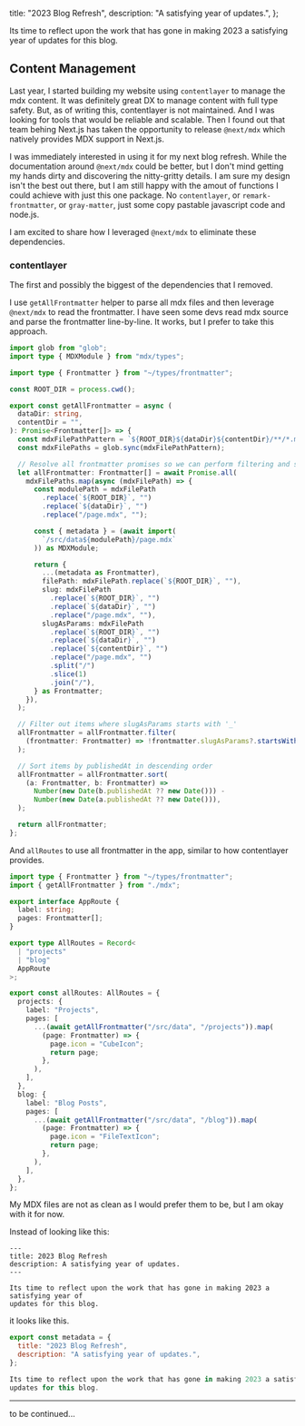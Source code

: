   title: "2023 Blog Refresh",
  description: "A satisfying year of updates.",
};

Its time to reflect upon the work that has gone in making 2023 a satisfying year of
updates for this blog.

## Content Management

Last year, I started building my website using `contentlayer` to manage the mdx content.
It was definitely great DX to manage content with full type safety. But, as of writing
this, contentlayer is not maintained. And I was looking for tools that would be reliable
and scalable.
Then I found out that team behing Next.js has taken the opportunity to release `@next/mdx`
which natively provides MDX support in Next.js.

I was immediately interested in using it for my next blog refresh. While the documentation
around `@next/mdx` could be better, but I don't mind getting my hands dirty and discovering
the nitty-gritty details. I am sure my design isn't the best out there, but I am still happy
with the amout of functions I could achieve with just this one package. No `contentlayer`,
or `remark-frontmatter`, or `gray-matter`, just some copy pastable javascript code and node.js.

I am excited to share how I leveraged `@next/mdx` to eliminate these dependencies.

### contentlayer

The first and possibly the biggest of the dependencies that I removed.

I use `getAllFrontmatter` helper to parse all mdx files and then leverage `@next/mdx`
to read the frontmatter. I have seen some devs read mdx source and parse the frontmatter
line-by-line. It works, but I prefer to take this approach.

```ts
import glob from "glob";
import type { MDXModule } from "mdx/types";

import type { Frontmatter } from "~/types/frontmatter";

const ROOT_DIR = process.cwd();

export const getAllFrontmatter = async (
  dataDir: string,
  contentDir = "",
): Promise<Frontmatter[]> => {
  const mdxFilePathPattern = `${ROOT_DIR}${dataDir}${contentDir}/**/*.mdx`;
  const mdxFilePaths = glob.sync(mdxFilePathPattern);

  // Resolve all frontmatter promises so we can perform filtering and sorting
  let allFrontmatter: Frontmatter[] = await Promise.all(
    mdxFilePaths.map(async (mdxFilePath) => {
      const modulePath = mdxFilePath
        .replace(`${ROOT_DIR}`, "")
        .replace(`${dataDir}`, "")
        .replace("/page.mdx", "");

      const { metadata } = (await import(
        `/src/data${modulePath}/page.mdx`
      )) as MDXModule;

      return {
        ...(metadata as Frontmatter),
        filePath: mdxFilePath.replace(`${ROOT_DIR}`, ""),
        slug: mdxFilePath
          .replace(`${ROOT_DIR}`, "")
          .replace(`${dataDir}`, "")
          .replace("/page.mdx", ""),
        slugAsParams: mdxFilePath
          .replace(`${ROOT_DIR}`, "")
          .replace(`${dataDir}`, "")
          .replace(`${contentDir}`, "")
          .replace("/page.mdx", "")
          .split("/")
          .slice(1)
          .join("/"),
      } as Frontmatter;
    }),
  );

  // Filter out items where slugAsParams starts with '_'
  allFrontmatter = allFrontmatter.filter(
    (frontmatter: Frontmatter) => !frontmatter.slugAsParams?.startsWith("_"),
  );

  // Sort items by publishedAt in descending order
  allFrontmatter = allFrontmatter.sort(
    (a: Frontmatter, b: Frontmatter) =>
      Number(new Date(b.publishedAt ?? new Date())) -
      Number(new Date(a.publishedAt ?? new Date())),
  );

  return allFrontmatter;
};
```

And `allRoutes` to use all frontmatter in the app, similar to how contentlayer provides.

```ts
import type { Frontmatter } from "~/types/frontmatter";
import { getAllFrontmatter } from "./mdx";

export interface AppRoute {
  label: string;
  pages: Frontmatter[];
}

export type AllRoutes = Record<
  | "projects"
  | "blog"
  AppRoute
>;

export const allRoutes: AllRoutes = {
  projects: {
    label: "Projects",
    pages: [
      ...(await getAllFrontmatter("/src/data", "/projects")).map(
        (page: Frontmatter) => {
          page.icon = "CubeIcon";
          return page;
        },
      ),
    ],
  },
  blog: {
    label: "Blog Posts",
    pages: [
      ...(await getAllFrontmatter("/src/data", "/blog")).map(
        (page: Frontmatter) => {
          page.icon = "FileTextIcon";
          return page;
        },
      ),
    ],
  },
};
```

My MDX files are not as clean as I would prefer them to be, but I am okay with it for now.

Instead of looking like this:

```mdx
---
title: 2023 Blog Refresh
description: A satisfying year of updates.
---

Its time to reflect upon the work that has gone in making 2023 a satisfying year of
updates for this blog.
```

it looks like this.

```js
export const metadata = {
  title: "2023 Blog Refresh",
  description: "A satisfying year of updates.",
};

Its time to reflect upon the work that has gone in making 2023 a satisfying year of
updates for this blog.
```

---

to be continued...
